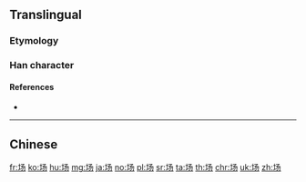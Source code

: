 {{character info/new}}
{{also|場}}
==Translingual==
{{stroke order}}

===Etymology===
{{Han simp|場|f=昜|t=𠃓}}

===Han character===
{{Han char|rn=32|rad=土|as=03|sn=6|four=|canj=GNSH|ids=⿰土𠃓}}

====References====
* {{Han ref|kx=0224.181|hdz=10421.010|uh=573A|ud=22330}}

----

==Chinese==
{{zh-see|場}}

[[fr:场]]
[[ko:场]]
[[hu:场]]
[[mg:场]]
[[ja:场]]
[[no:场]]
[[pl:场]]
[[sr:场]]
[[ta:场]]
[[th:场]]
[[chr:场]]
[[uk:场]]
[[zh:场]]